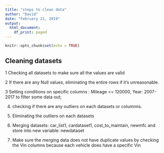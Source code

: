---
title: "steps to clean data"
author: "David"
date: "February 21, 2019"
output:
  html_document:
    df_print: paged
---

```{r setup, include=FALSE}
knitr::opts_chunk$set(echo = TRUE)
```

## Cleaning datasets
1  Checking all datasets to make sure all the values are valid

2  If there are any Null values, eliminating the entire rows if it's unreasonable.

3  Setting conditions on specific columns : Mileage <= 120000, Year: 2007-2017 to filter some data out;

4. checking if there are any outliers on each datasets or columnns.

5. Eliminating the outliers on each datasets

6. Merging datasets: car_list1, cardataset1, cost_to_maintain, newmfc and store into new variable: newdataset

7. Make sure the merging data does not have duplicate values by checking the Vin columns because each vehicle does have a specific Vin 
